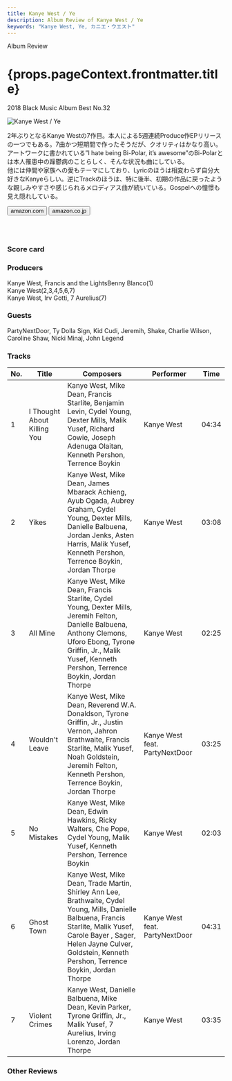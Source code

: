 ```yaml
---
title: Kanye West / Ye
description: Album Review of Kanye West / Ye
keywords: "Kanye West, Ye, カニエ・ウエスト"
---
```







<p className="largeP">Album Review</p>
<h1 className="h1--no--margin">{props.pageContext.frontmatter.title}</h1>
<p className="largeP">
  <Link to="/best50/2018/">2018 Black Music Album Best No.32</Link>
</p>

<Row  className="image-card-group">
	<Column colMd={3} colLg={4} noGutterMdLeft="">
       <ImageCard>

![Kanye West / Ye](../../images/cd/kanyewest9L.jpg)

</ImageCard>
	</Column>
	<Column colMd={4} colLg={8} noGutterMdLeft="">
	<p>
	2年ぶりとなるKanye Westの7作目。本人による5週連続Produce作EPリリースの一つでもある。7曲かつ短期間で作ったそうだが、クオリティはかなり高い。
	<br/>アートワークに書かれている”I hate being Bi-Polar, it’s awesome”のBi-Polarとは本人罹患中の躁鬱病のことらしく、そんな状況も曲にしている。
	<br/>他には仲間や家族への愛もテーマにしており、Lyricのほうは相変わらず自分大好きなKanyeらしい。逆にTrackのほうは、特に後半、初期の作品に戻ったような親しみやすさや感じられるメロディアス曲が続いている。Gospelへの憧憬も見え隠れしている。
	</p>
	<div>
	  <Button className="button-right-mergin"  href="https://amzn.to/3dK8LYK" renderIcon={ArrowUpRight} size='sm' kind='primary'>
      amazon.com
    </Button>
    <Button className="button-right-mergin"  href="https://amzn.to/2CRRUqo" renderIcon={ArrowUpRight} size='sm' kind='secondary'>
      amazon.co.jp
    </Button>
	</div>
	<a style="display:inline-block;overflow:hidden;background:url(https://linkmaker.itunes.apple.com/ja-jp/lockup.svg?releaseDate=2018-06-01&kind=album&bubble=apple_music&style=mono-black) no-repeat;width:180px;height:45px;" href="https://geo.music.apple.com/jp/album/ye/1441456689?mt=1&app=music&ls=1&at=11lcug"></a>
	<AdvJS2/>
	</Column>
</Row>
<Row >
	<Column colMd={4} colLg={4} noGutterMdLeft="">
<div>
  <h3>Score card</h3>
	<SliderJS1 value="3" />
  <SliderJS2 value="3" />
	<SliderJS3 value="1" />
  <SliderJS4 value="8" />
</div>
</Column>
<Column colMd={8} colLg={8} noGutterMdLeft="">
<div>
<h3>Producers</h3>
<p>
	Kanye West, Francis and the LightsBenny Blanco(1)
	<br/>Kanye West(2,3,4,5,6,7)
	<br/>Kanye West, Irv Gotti, 7 Aurelius(7)
</p>
<h3>Guests</h3>
<p>
	PartyNextDoor, Ty Dolla Sign, Kid Cudi, Jeremih, Shake, Charlie Wilson, Caroline Shaw, Nicki Minaj, John Legend
</p>
</div>
</Column>
</Row>

<h3>Tracks</h3>

| No. | Title                       | Composers                                                                                                                                                                                                                                    | Performer                      | Time  |
| --- | --------------------------- | -------------------------------------------------------------------------------------------------------------------------------------------------------------------------------------------------------------------------------------------- | ------------------------------ | ----- |
| 1   | I Thought About Killing You | Kanye West, Mike Dean, Francis Starlite, Benjamin Levin, Cydel Young, Dexter Mills, Malik Yusef, Richard Cowie, Joseph Adenuga Olaitan, Kenneth Pershon, Terrence Boykin                                                                     | Kanye West                     | 04:34 |
| 2   | Yikes                       | Kanye West, Mike Dean, James Mbarack Achieng, Ayub Ogada, Aubrey Graham, Cydel Young, Dexter Mills, Danielle Balbuena, Jordan Jenks, Asten Harris, Malik Yusef, Kenneth Pershon, Terrence Boykin, Jordan Thorpe                              | Kanye West                     | 03:08 |
| 3   | All Mine                    | Kanye West, Mike Dean, Francis Starlite, Cydel Young, Dexter Mills, Jeremih Felton, Danielle Balbuena, Anthony Clemons, Uforo Ebong, Tyrone Griffin, Jr., Malik Yusef, Kenneth Pershon, Terrence Boykin, Jordan Thorpe                       | Kanye West                     | 02:25 |
| 4   | Wouldn't Leave              | Kanye West, Mike Dean, Reverend W.A. Donaldson, Tyrone Griffin, Jr., Justin Vernon, Jahron Brathwaite, Francis Starlite, Malik Yusef, Noah Goldstein, Jeremih Felton, Kenneth Pershon, Terrence Boykin, Jordan Thorpe                        | Kanye West feat. PartyNextDoor | 03:25 |
| 5   | No Mistakes                 | Kanye West, Mike Dean, Edwin Hawkins, Ricky Walters, Che Pope, Cydel Young, Malik Yusef, Kenneth Pershon, Terrence Boykin                                                                                                                    | Kanye West                     | 02:03 |
| 6   | Ghost Town                  | Kanye West, Mike Dean, Trade Martin, Shirley Ann Lee, Brathwaite, Cydel Young, Mills, Danielle Balbuena, Francis Starlite, Malik Yusef, Carole Bayer , Sager, Helen Jayne Culver, Goldstein, Kenneth Pershon, Terrence Boykin, Jordan Thorpe | Kanye West feat. PartyNextDoor | 04:31 |
| 7   | Violent Crimes              | Kanye West, Danielle Balbuena, Mike Dean, Kevin Parker, Tyrone Griffin, Jr., Malik Yusef, 7 Aurelius, Irving Lorenzo, Jordan Thorpe                                                                                                          | Kanye West                     | 03:35 |

<h3>Other Reviews</h3>

<Row>
  <Column colMd={3} colLg={3} noGutterMdLeft>
    <Review1 />
  </Column>
  <Column colMd={3} colLg={3} noGutterMdLeft>
    <Review2 />
  </Column>
	<Column colMd={3} colLg={3} noGutterMdLeft>
    <Review3 />
  </Column>
</Row>

<Row>
  <Column colMd={3} colLg={3} noGutterMdLeft>
    <Review2_1 />
  </Column>
</Row>

<AdvJS3/>